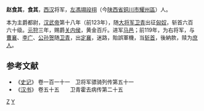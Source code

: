 
'''赵食其'''，'''食其'''{{標音|拼音= Yìjī|注音 丨ˋ ㄐ丨|同音字=義機|br=yes}}，[[西汉|西汉]]将军，[[左馮翊|左馮翊]][[祋祤|祋祤]]（今[[陕西省|陕西省]][[铜川市|铜川市]][[耀州區|耀州區]]）人。

本为主爵都尉，[[汉武帝|汉武帝]]第十八年（前123年），随[[大将军|大将军]][[卫青|卫青]]出征[[匈奴|匈奴]]，斩首六百六十级。[[元狩|元狩]]三年，赐爵[[关内侯|关内侯]]，黄金百斤。进军[[马邑|马邑]]；前119年，为右将军，与[[曹襄|曹襄]]、[[李广|李广]]、[[公孙贺|公孙贺]]随[[卫青|卫青]]，出[[定襄|定襄]]，迷路，貽誤軍機，当[[斩首|斩首]]，後納款，赎为[[庶人|庶人]]。

==参考文献==
*《[[史记|史记]]》 卷一百一十一　卫将军骠骑列传第五十一
*《[[汉书|汉书]]》 卷五十五　　卫青霍去病传第二十五

[[Category:西漢军事人物|Z]]
[[Category:赵姓|Y]]